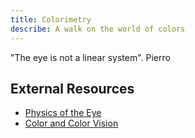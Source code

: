```yaml
---
title: Colorimetry
describe: A walk on the world of colors
---
```


"The eye is not a linear system". Pierro

## External Resources

- [Physics of the Eye](https://courses.lumenlearning.com/suny-physics/chapter/26-1-physics-of-the-eye/)
- [Color and Color Vision](https://courses.lumenlearning.com/suny-physics/chapter/26-3-color-and-color-vision/)
